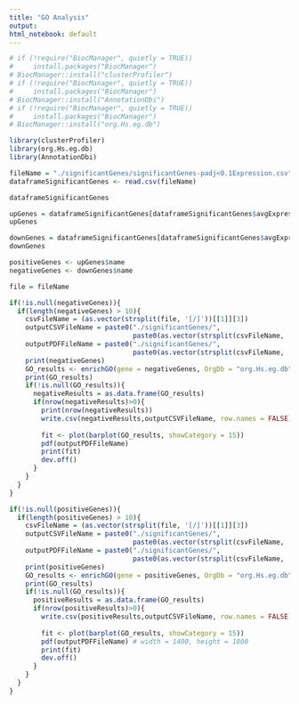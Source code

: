 ```yaml
---
title: "GO Analysis"
output:
html_notebook: default
---
```

```r
# if (!require("BiocManager", quietly = TRUE))
#     install.packages("BiocManager")
# BiocManager::install("clusterProfiler")
# if (!require("BiocManager", quietly = TRUE))
#     install.packages("BiocManager")
# BiocManager::install("AnnotationDbi")
# if (!require("BiocManager", quietly = TRUE))
#     install.packages("BiocManager")
# BiocManager::install("org.Hs.eg.db")
```

```r
library(clusterProfiler)
library(org.Hs.eg.db)
library(AnnotationDbi)
```

```r
fileName = "./significantGenes/significantGenes-padj<0.1Expression.csv"
dataframeSignificantGenes <- read.csv(fileName)
```

```r
dataframeSignificantGenes
```

```r
upGenes = dataframeSignificantGenes[dataframeSignificantGenes$avgExpression < 0, ]
upGenes
```

```r
downGenes = dataframeSignificantGenes[dataframeSignificantGenes$avgExpression > 0, ]
downGenes
```


```r
positiveGenes <- upGenes$name
negativeGenes <- downGenes$name

file = fileName
```

```r
if(!is.null(negativeGenes)){
  if(length(negativeGenes) > 10){
    csvFileName = (as.vector(strsplit(file, '[/]'))[[1]][3])
    outputCSVFileName = paste0("./significantGenes/",
                               paste0(as.vector(strsplit(csvFileName, '[.]'))[[1]][1], "Negative.csv"))
    outputPDFFileName = paste0("./significantGenes/",
                               paste0(as.vector(strsplit(csvFileName, '[.]'))[[1]][1], "Negative.pdf"))
    print(negativeGenes)
    GO_results <- enrichGO(gene = negativeGenes, OrgDb = "org.Hs.eg.db", keyType = "SYMBOL", ont = "BP")
    print(GO_results)
    if(!is.null(GO_results)){
      negativeResults = as.data.frame(GO_results)
      if(nrow(negativeResults)>0){
        print(nrow(negativeResults))
        write.csv(negativeResults,outputCSVFileName, row.names = FALSE)
        
        fit <- plot(barplot(GO_results, showCategory = 15))
        pdf(outputPDFFileName)
        print(fit)
        dev.off()
      }
    }
  }
}
```


```r
if(!is.null(positiveGenes)){
  if(length(positiveGenes) > 10){
    csvFileName = (as.vector(strsplit(file, '[/]'))[[1]][3])
    outputCSVFileName = paste0("./significantGenes/",
                               paste0(as.vector(strsplit(csvFileName, '[.]'))[[1]][1], "positive.csv"))
    outputPDFFileName = paste0("./significantGenes/",
                               paste0(as.vector(strsplit(csvFileName, '[.]'))[[1]][1], "positive.pdf"))
    print(positiveGenes)
    GO_results <- enrichGO(gene = positiveGenes, OrgDb = "org.Hs.eg.db", keyType = "SYMBOL", ont = "BP")
    print(GO_results)
    if(!is.null(GO_results)){
      positiveResults = as.data.frame(GO_results)
      if(nrow(positiveResults)>0){
        write.csv(positiveResults,outputCSVFileName, row.names = FALSE)
        
        fit <- plot(barplot(GO_results, showCategory = 15))
        pdf(outputPDFFileName) # width = 1400, height = 1800
        print(fit)
        dev.off()
      }
    }
  }
}
```












